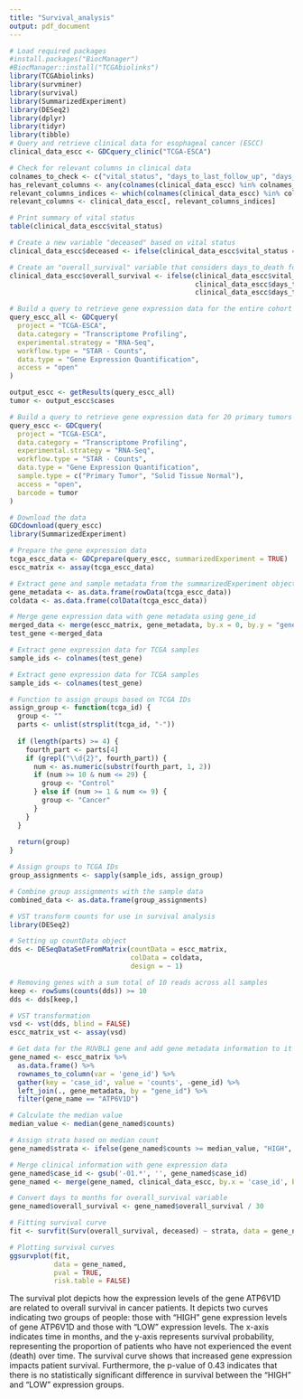 ```yaml
---
title: "Survival_analysis"
output: pdf_document
---
```


```r
# Load required packages
#install.packages("BiocManager")
#BiocManager::install("TCGAbiolinks")
library(TCGAbiolinks)
library(survminer)
library(survival)
library(SummarizedExperiment)
library(DESeq2)
library(dplyr)
library(tidyr)
library(tibble)
# Query and retrieve clinical data for esophageal cancer (ESCC)
clinical_data_escc <- GDCquery_clinic("TCGA-ESCA")
```
```r
# Check for relevant columns in clinical data
colnames_to_check <- c("vital_status", "days_to_last_follow_up", "days_to_death")
has_relevant_columns <- any(colnames(clinical_data_escc) %in% colnames_to_check)
relevant_columns_indices <- which(colnames(clinical_data_escc) %in% colnames_to_check)
relevant_columns <- clinical_data_escc[, relevant_columns_indices]

```

```r
# Print summary of vital status
table(clinical_data_escc$vital_status)
```
```r
# Create a new variable "deceased" based on vital status
clinical_data_escc$deceased <- ifelse(clinical_data_escc$vital_status == "Alive", FALSE, TRUE)
```
```r
# Create an "overall_survival" variable that considers days_to_death for deceased patients and days_to_last_follow_up for alive patients
clinical_data_escc$overall_survival <- ifelse(clinical_data_escc$vital_status == "Alive",
                                              clinical_data_escc$days_to_last_follow_up,
                                              clinical_data_escc$days_to_death)
```
```r
# Build a query to retrieve gene expression data for the entire cohort
query_escc_all <- GDCquery(
  project = "TCGA-ESCA",
  data.category = "Transcriptome Profiling",
  experimental.strategy = "RNA-Seq",
  workflow.type = "STAR - Counts",
  data.type = "Gene Expression Quantification",
  access = "open"
)

output_escc <- getResults(query_escc_all)
tumor <- output_escc$cases
```
```r
# Build a query to retrieve gene expression data for 20 primary tumors and solid tissue normal samples
query_escc <- GDCquery(
  project = "TCGA-ESCA",
  data.category = "Transcriptome Profiling",
  experimental.strategy = "RNA-Seq",
  workflow.type = "STAR - Counts",
  data.type = "Gene Expression Quantification",
  sample.type = c("Primary Tumor", "Solid Tissue Normal"),
  access = "open",
  barcode = tumor
)
```
```r
# Download the data
GDCdownload(query_escc)
library(SummarizedExperiment)
```

```r
# Prepare the gene expression data
tcga_escc_data <- GDCprepare(query_escc, summarizedExperiment = TRUE)
escc_matrix <- assay(tcga_escc_data)
```
```r
# Extract gene and sample metadata from the summarizedExperiment object
gene_metadata <- as.data.frame(rowData(tcga_escc_data))
coldata <- as.data.frame(colData(tcga_escc_data))
```
```r
# Merge gene expression data with gene metadata using gene_id
merged_data <- merge(escc_matrix, gene_metadata, by.x = 0, by.y = "gene_id")
test_gene <-merged_data

# Extract gene expression data for TCGA samples
sample_ids <- colnames(test_gene)
```
```r
# Extract gene expression data for TCGA samples
sample_ids <- colnames(test_gene)

# Function to assign groups based on TCGA IDs
assign_group <- function(tcga_id) {
  group <- ""
  parts <- unlist(strsplit(tcga_id, "-"))
  
  if (length(parts) >= 4) {
    fourth_part <- parts[4]
    if (grepl("\\d{2}", fourth_part)) {
      num <- as.numeric(substr(fourth_part, 1, 2))
      if (num >= 10 & num <= 29) {
        group <- "Control"
      } else if (num >= 1 & num <= 9) {
        group <- "Cancer"
      }
    }
  }
  
  return(group)
}

```
```r
# Assign groups to TCGA IDs
group_assignments <- sapply(sample_ids, assign_group)

# Combine group assignments with the sample data
combined_data <- as.data.frame(group_assignments)

# VST transform counts for use in survival analysis
library(DESeq2)

# Setting up countData object
dds <- DESeqDataSetFromMatrix(countData = escc_matrix,
                              colData = coldata,
                              design = ~ 1)
```

```r
# Removing genes with a sum total of 10 reads across all samples
keep <- rowSums(counts(dds)) >= 10
dds <- dds[keep,]

# VST transformation
vsd <- vst(dds, blind = FALSE)
escc_matrix_vst <- assay(vsd)

# Get data for the RUVBL1 gene and add gene metadata information to it
gene_named <- escc_matrix %>% 
  as.data.frame() %>% 
  rownames_to_column(var = 'gene_id') %>% 
  gather(key = 'case_id', value = 'counts', -gene_id) %>% 
  left_join(., gene_metadata, by = "gene_id") %>% 
  filter(gene_name == "ATP6V1D")

# Calculate the median value
median_value <- median(gene_named$counts)

# Assign strata based on median count
gene_named$strata <- ifelse(gene_named$counts >= median_value, "HIGH", "LOW")

# Merge clinical information with gene expression data
gene_named$case_id <- gsub('-01.*', '', gene_named$case_id)
gene_named <- merge(gene_named, clinical_data_escc, by.x = 'case_id', by.y = 'submitter_id')

# Convert days to months for overall_survival variable
gene_named$overall_survival <- gene_named$overall_survival / 30
```
```r
# Fitting survival curve
fit <- survfit(Surv(overall_survival, deceased) ~ strata, data = gene_named)

# Plotting survival curves
ggsurvplot(fit,
           data = gene_named,
           pval = TRUE,
           risk.table = FALSE)
```
The survival plot depicts how the expression levels of the gene ATP6V1D are related to overall survival in cancer patients. It depicts two curves indicating two groups of people: those with "HIGH" gene expression levels of gene ATP6V1D and those with "LOW" expression levels. The x-axis indicates time in months, and the y-axis represents survival probability, representing the proportion of patients who have not experienced the event (death) over time. The survival curve shows that increased gene expression impacts patient survival. Furthermore, the p-value of 0.43 indicates that there is no statistically significant difference in survival between the "HIGH" and "LOW" expression groups. 



